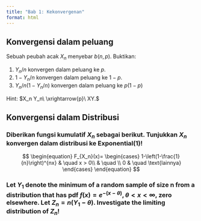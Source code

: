 ```yaml
---
title: "Bab 1: Kekonvergenan"
format: html
---
```


## Konvergensi dalam peluang

Sebuah peubah acak $X_n$ menyebar $b(n,p)$. Buktikan:

1.  $Y_n/n$ konvergen dalam peluang ke $p$.
2.  $1-Y_n/n$ konvergen dalam peluang ke $1-p$.
3.  $Y_n/n(1-Y_n/n)$ konvergen dalam peluang ke $p(1-p)$

Hint: $X_n Y_n\ \xrightarrow{p}\ XY.$

## Konvergensi dalam Distribusi

### Diberikan fungsi kumulatif $X_n$ sebagai berikut. Tunjukkan $X_{n}$ konvergen dalam distribusi ke $\mathrm{Exponential}(1)$!

$$
    \begin{equation}
    F_{X_n}(x)=
    \begin{cases}
    1-\left(1-\frac{1}{n}\right)^{nx} & \quad x > 0\\
    & \quad \\
    0 & \quad \text{lainnya}
    \end{cases} 
    \end{equation}
$$



### Let $Y_1$ denote the minimum of a random sample of size n from a distribution that has pdf $f(x) = e^{-(x-\theta)}, \theta<x< \infty,$ zero elsewhere. Let $Z_n = n(Y_{1} - \theta)$. Investigate the limiting distribution of $Z_n$!
